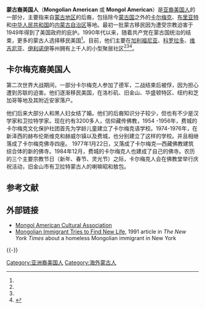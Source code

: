 {{expand|time=2013-03-16T03:48:56+00:00}}
{{Infobox ethnic group
|image=
|caption=
|group=蒙古裔美国人
|poptime=18,344 {{small|([[2010年美国人口普查|2010年美国人口普查数据]])}}<ref name="census2010">{{cite web |url=http://factfinder2.census.gov/faces/tableservices/jsf/pages/productview.xhtml?pid=DEC_10_SF2_SF2DP1&prodType=table |title=Profile of General Populationa nd Housing Characteristics: 2010 Census Summary File 2, Mongolian alone or in any combination (465) & (100-299) or (300, A01-Z99) or (400-999) |work=American FactFinder |publisher=[[United_States_Census_Bureau|United States Census Bureau]] |accessdate=8 October 2012 |archive-date=2012-08-17 |archive-url=https://web.archive.org/web/20120817091000/http://factfinder2.census.gov/faces/tableservices/jsf/pages/productview.xhtml?pid=DEC_10_SF2_SF2DP1&prodType=table |dead-url=no }}</ref>
|region1={{flag|California}}
|pop1=4,993
|ref1=<ref name="census2010"/>
|region2={{flag|Virginia}}
|pop2=2,600
|ref2=<ref name="Washington">{{citation|url=http://www.washingtonpost.com/wp-dyn/content/article/2006/07/02/AR2006070200875.html|title=Mongolians Meld Old, New In Making Arlington Home|periodical=The Washington Post|last=Bahrampour|first=Tara|date=2006-07-03|accessdate=2007-09-05|archive-date=2017-05-25|archive-url=https://web.archive.org/web/20170525144017/http://www.washingtonpost.com/wp-dyn/content/article/2006/07/02/AR2006070200875.html|dead-url=no}}</ref>
|region3={{flag|Colorado}}
|pop3=2,000
|ref3=<ref name="Denver">{{citation|url=http://www.denverpost.com/news/ci_4175100|title=Keeping heritage in mind|last=Lowrey|first=Brandon|date=2006-08-13|accessdate=2007-09-05|periodical=Denver Post}}</ref>
|region4={{flag|Illinois}}
|pop4=4,000
|ref4=<ref name="Chicago">{{citation|title=The Electronic Encyclopedia of Chicago|chapter=Mongolians|last=Steffe|first=Tracy|publisher=Chicago Historical Society|date=2005|accessdate=2007-09-05|url=http://www.encyclopedia.chicagohistory.org/pages/838.html}}</ref>
|langs=[[蒙古语|蒙古语]]，[[英语|英语]]
|rels=[[藏传佛教|藏传佛教]]<ref name="Chicago"/>，[[基督教|基督教]]<ref name="CaytonHolland">{{citation|url=http://www.westword.com/2006-07-06/news/among-the-mongols/full|periodical=Denver Westword News|date=2006-07-06|accessdate=2007-09-17|title=Among the Mongols: Steppe by steppe, the hordes are descending on Denver|last=Cayton-Holland|first=Adam}}</ref><ref name="Baatar">{{citation|url=http://condor.depaul.edu/~rrotenbe/aeer/v17n2/Baatar.pdf|title=Social and cultural change in the Mongol-American community|last=Ts.|first=Baatar|journal=Anthropology of East Europe Review|volume=17|year=1999|issue=2|deadurl=yes|archiveurl=https://web.archive.org/web/20040111093247/http://condor.depaul.edu/~rrotenbe/aeer/v17n2/Baatar.pdf|archivedate=2004年1月11日|df=}}</ref>
|related-c=[[卡尔梅克裔美国人|卡尔梅克裔美国人]]<ref name="Baatar"/>
}}

'''蒙古裔美国人'''（'''Mongolian American''' 或 '''Mongol American'''）是[[亚裔美国人|亚裔美国人]]的一部分，主要指来自[[蒙古地区|蒙古地区]]的后裔，包括除今[[蒙古国|蒙古国]]之外的[[卡尔梅克|卡尔梅克]]、[[布里亚特|布里亚特]]和[[中华人民共和国|中华人民共和国]]的[[内蒙古自治区|内蒙古自治区]]等地。最初一批蒙古移民因为遭受宗教迫害于1949年得到了美国政府的庇护。1990年代以来，随着共产党在蒙古国统治的结束，更多的蒙古人选择移民美国<ref name="Chicago"/>。目前，他们主要在[[加利福尼亚|加利福尼亚]]、[[科罗拉多|科罗拉多]]、[[维吉尼亚|维吉尼亚]]、[[伊利诺伊|伊利诺伊]]等州拥有上千人的小型聚居社区<ref name="CaytonHolland"/><ref name="Chicago"/><ref>{{cite web|last=Aghajanian|first=Liana|title=Will Mongolia's Boom Cost Los Angeles Its Growing Immigrant Community?|url=http://www.theatlanticcities.com/jobs-and-economy/2012/08/will-mongolias-boom-cost-los-angeles-its-growing-immigrant-community/3039/|work=The Atlantic Cities|publisher=The Atlantic Cities|accessdate=23 August 2012}}</ref>。
== 卡尔梅克裔美国人 ==

第二次世界大战期间，一部分卡尔梅克人参加了德军，二战结束后被俘，因为担心遭到苏联的迫害。他们逐渐移民美国，在洛杉矶、旧金山、华盛顿特区、纽约和芝加哥等地及其附近安家落户。

他们后来大部分人和黑人妇女结了婚。他们的后裔知识分子较少，但也有不少是汉学家和卫拉特学家。现在约有3200多人，信仰藏传佛教，1954 -1956年，费城的卡尔梅克文化保护社团首先为学龄儿童建立了卡尔梅克语学校。1974-1976年，在新泽西的赫布伦斯维克和赫威尔镇以及费城，也分别建立了这样的学校。并且相继落成了卡尔梅克佛寺四座。 1977年1月22日，又落成了卡尔梅克—西藏佛教建筑综合体的新的佛寺。1984年12月，费城的卡尔梅克人也建成了自己的佛寺。农历的三个主要宗教节日（新年、春节、灵光节）之际，卡尔梅克人会在佛教堂举行庆祝活动，旧金山市有卫拉特蒙古人的喇嘛昭和敖包。

== 参考文献 ==
{{Reflist|2}}

== 外部链接 ==
*[http://www.maca-usa.org/ Mongol American Cultural Association]
*[http://select.nytimes.com/gst/abstract.html?res=F20616FD39590C738FDDA80994D9494D81 Mongolian Immigrant Tries to Find New Life]{{Dead link|date=2018年7月 |bot=InternetArchiveBot |fix-attempted=yes }}, 1991 article in ''The New York Times'' about a homeless Mongolian immigrant in New York

{{-}}
{{海外蒙古人}}
{{亞裔美國人}}
[[Category:亚洲裔美国人|Category:亚洲裔美国人]]
[[Category:海外蒙古人|Category:海外蒙古人]]
